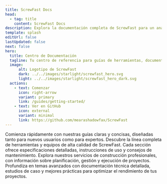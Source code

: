 ```yaml
---
title: ScrewFast Docs
head:
  - tag: title
    content: ScrewFast Docs
description: Explora la documentación completa de ScrewFast para un análisis detallado de nuestras herramientas y servicios de construcción de alta calidad.
template: splash
editUrl: false
lastUpdated: false
next: false
hero:
  title: Centro de Documentación
  tagline: Tu centro de referencia para guías de herramientas, documentación detallada de servicios y soporte para proyectos.
  image:
      alt: Logotipo de ScrewFast
      dark: ../../images/starlight/screwfast_hero.svg
      light: ../../images/starlight/screwfast_hero_dark.svg
  actions:
    - text: Comenzar
      icon: right-arrow
      variant: primary
      link: /guides/getting-started/
    - text: Ver en GitHub
      icon: external
      variant: minimal
      link: https://github.com/mearashadowfax/ScrewFast
---
```



<CardGrid stagger>

  <Card title="Guías de Inicio Rápido" icon="document">
    Comienza rápidamente con nuestras guías claras y concisas, diseñadas tanto para nuevos usuarios como para expertos.
  </Card>

  <Card title="Herramientas y Equipamiento" icon="seti:eslint">
    Descubre la línea completa de herramientas y equipos de alta calidad de ScrewFast. Cada sección ofrece especificaciones detalladas, instrucciones de uso y consejos de mantenimiento.
  </Card>

  <Card title="Servicios de Construcción" icon="seti:puppet">
    Explora nuestros servicios de construcción profesionales, con información sobre planificación, gestión y ejecución de proyectos.
  </Card>

  <Card title="Temas Avanzados" icon="seti:terraform">
    Profundiza en temas avanzados con documentación técnica detallada, estudios de caso y mejores prácticas para optimizar el rendimiento de tus proyectos.
  </Card>

</CardGrid>
